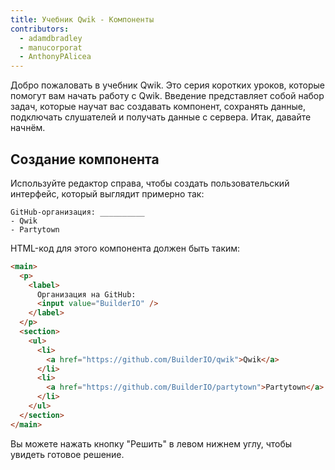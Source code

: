 ```yaml
---
title: Учебник Qwik - Компоненты
contributors:
  - adamdbradley
  - manucorporat
  - AnthonyPAlicea
---
```


Добро пожаловать в учебник Qwik. Это серия коротких уроков, которые помогут вам начать работу с Qwik. Введение представляет собой набор задач, которые научат вас создавать компонент, сохранять данные, подключать слушателей и получать данные с сервера. Итак, давайте начнём.

## Создание компонента

Используйте редактор справа, чтобы создать пользовательский интерфейс, который выглядит примерно так:

```
GitHub-организация: __________
- Qwik
- Partytown
```

HTML-код для этого компонента должен быть таким:

```HTML
<main>
  <p>
    <label>
      Организация на GitHub:
      <input value="BuilderIO" />
    </label>
  </p>
  <section>
    <ul>
      <li>
        <a href="https://github.com/BuilderIO/qwik">Qwik</a>
      </li>
      <li>
        <a href="https://github.com/BuilderIO/partytown">Partytown</a>
      </li>
    </ul>
  </section>
</main>
```

Вы можете нажать кнопку "Решить" в левом нижнем углу, чтобы увидеть готовое решение.
